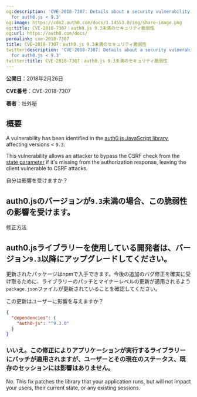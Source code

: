 ```yaml
---
og:description: 'CVE-2018-7307: Details about a security vulnerability identified
  for auth0.js < 9.3'
og:image: https://cdn2.auth0.com/docs/1.14553.0/img/share-image.png
og:title: CVE-2018-7307：auth0.js 9.3未満のセキュリティ脆弱性
og:url: https://auth0.com/docs/
permalink: cve-2018-7307
title: CVE-2018-7307：auth0.js 9.3未満のセキュリティ脆弱性
twitter:description: 'CVE-2018-7307: Details about a security vulnerability identified
  for auth0.js < 9.3'
twitter:title: CVE-2018-7307：auth0.js 9.3未満のセキュリティ脆弱性
---
```


**公開日**：2018年2月26日

**CVE番号**：CVE-2018-7307

**著者**：社外秘

## 概要

A vulnerability has been identified in the [auth0.js JavaScript library](/docs/libraries/auth0js), affecting versions < `9.3`.

This vulnerability allows an attacker to bypass the CSRF check from the [state parameter](/docs/secure/attack-protection/state-parameters) if it's missing from the authorization response, leaving the client vulnerable to CSRF attacks.

自分は影響を受けますか？

## auth0.jsのバージョンが`9.3`未満の場合、この脆弱性の影響を受けます。

修正方法

## auth0.jsライブラリーを使用している開発者は、バージョン`9.3`以降にアップグレードしてください。

更新されたパッケージはnpmで入手できます。今後の追加のバグ修正を確実に受け取るために、ライブラリーのパッチとマイナーレベルの更新が適用されるよう`package.json`ファイルが更新されていることを確認してください。

この更新はユーザーに影響を与えますか？

```json lines
{
  "dependencies": {
    "auth0-js": "^9.3.0"
  }
}
```






### いいえ。この修正によりアプリケーションが実行するライブラリーにパッチが適用されますが、ユーザーとその現在のステータス、既存のセッションには影響はありません。

No. This fix patches the library that your application runs, but will not impact your users, their current state, or any existing sessions.